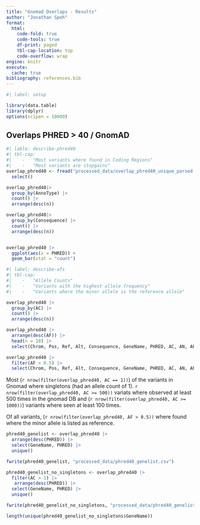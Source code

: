 ```yaml
---
title: "Gnomad Overlaps - Results"
author: "Jonathan Speh"
format:
  html:
    code-fold: true
    code-tools: true
    df-print: paged 
    tbl-cap-location: top
    code-overflow: wrap
engine: knitr
execute: 
  cache: true
bibliography: references.bib
---
```


```r
#| label: setup

library(data.table)
library(dplyr)
options(scipen = 10000)
```


## Overlaps PHRED > 40 / GnomAD

```r
#| lable: describe-phred40
#| tbl-cap: 
#|    -   "Most variants where found in Coding Regions"
#|    -   "Most variants are stopgains"
overlap_phred40 <- fread("processed_data/overlap_phred40_unique_parsed.csv") |>
  select()

overlap_phred40|>
  group_by(AnnoType) |> 
  count() |> 
  arrange(desc(n))

overlap_phred40|>
  group_by(Consequence) |> 
  count() |> 
  arrange(desc(n))


overlap_phred40 |> 
  ggplot(aes(x = PHRED)) +
  geom_bar(stat = "count")

```


```r
#| label: describe-afs
#| tbl-cap: 
#|    -   "Allele Counts"
#|    -   "Variants with the highest allele frequency"
#|    -   "Variants where the minor allele is the reference allele" 

overlap_phred40 |> 
  group_by(AC) |>
  count() |>
  arrange(desc(n))

overlap_phred40 |> 
  arrange(desc(AF)) |>
  head(n = 10) |>
  select(Chrom, Pos, Ref, Alt, Consequence, GeneName, PHRED, AC, AN, AF)

overlap_phred40 |> 
  filter(AF > 0.5) |>
  select(Chrom, Pos, Ref, Alt, Consequence, GeneName, PHRED, AC, AN, AF)
```

Most (`r nrow(filter(overlap_phred40, AC == 1))`) of the variants in Gnomad where singletons (had an allele count of 1).
`r nrow(filter(overlap_phred40, AC >= 500))` variats where observed at least 500 times in the gnomad DB and (`r nrow(filter(overlap_phred40, AC >= 1000))`) variants where seen at least 100 times. 

Of all variants, (`r nrow(filter(overlap_phred40, AF > 0.5))` where found where the minor allele is listed as reference. 

```r

phred40_genelist <- overlap_phred40 |> 
  arrange(desc(PHRED)) |>
  select(GeneName, PHRED) |>
  unique()

fwrite(phred40_genelist, "processed_data/phred40_genelist.csv")

phred40_genelist_no_singletons <- overlap_phred40 |> 
  filter(AC > 1) |>
   arrange(desc(PHRED)) |>
  select(GeneName, PHRED) |>
  unique()

fwrite(phred40_genelist_no_singletons, "processed_data/phred40_genelist_no_singletons.csv")

length(unique(phred40_genelist_no_singletons$GeneName))



```





